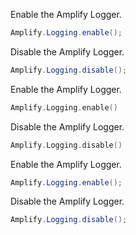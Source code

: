 <BlockSwitcher>
<Block name="Java">

Enable the Amplify Logger.

```java
Amplify.Logging.enable();
```

Disable the Amplify Logger.

```java
Amplify.Logging.disable();
```

</Block>
<Block name="Kotlin">

Enable the Amplify Logger.

```kotlin
Amplify.Logging.enable()
```

Disable the Amplify Logger.

```kotlin
Amplify.Logging.disable()
```

</Block>
<Block name="RxJava">

Enable the Amplify Logger.

```java
Amplify.Logging.enable();
```

Disable the Amplify Logger.

```java
Amplify.Logging.disable();
```

</Block>
</BlockSwitcher>
